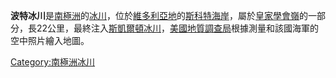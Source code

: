 {{coord|78|23|S|162|12|E|display=title}}

'''波特冰川'''是[[南極洲|南極洲]]的[[冰川|冰川]]，位於[[維多利亞地|維多利亞地]]的[[斯科特海岸|斯科特海岸]]，屬於[[皇家學會嶺|皇家學會嶺]]的一部分，長22公里，最終注入[[斯凱爾頓冰川|斯凱爾頓冰川]]，[[美國地質調查局|美國地質調查局]]根據測量和該國海軍的空中照片繪入地圖。

{{DEFAULTSORT:Potter Glacier}}
[[Category:南極洲冰川|Category:南極洲冰川]]


{{ScottCoast-geo-stub}}